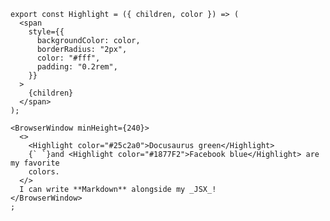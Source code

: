 ```mdx-code-block
export const Highlight = ({ children, color }) => (
  <span
    style={{
      backgroundColor: color,
      borderRadius: "2px",
      color: "#fff",
      padding: "0.2rem",
    }}
  >
    {children}
  </span>
);

<BrowserWindow minHeight={240}>
  <>
    <Highlight color="#25c2a0">Docusaurus green</Highlight>
    {` `}and <Highlight color="#1877F2">Facebook blue</Highlight> are my favorite
    colors.
  </>
  I can write **Markdown** alongside my _JSX_!
</BrowserWindow>
;
```
